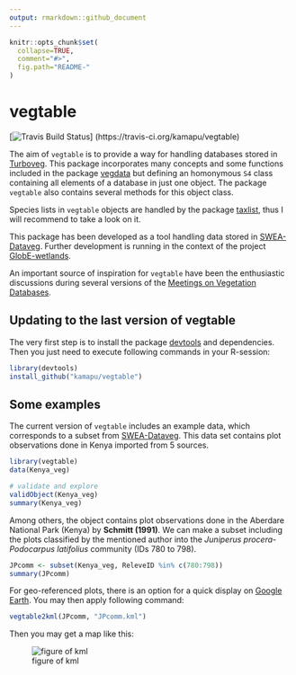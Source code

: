 ---
output: rmarkdown::github_document
---

<!-- README.md is generated from README.Rmd. Please edit that file -->

```{r,echo=FALSE}
knitr::opts_chunk$set(
  collapse=TRUE,
  comment="#>",
  fig.path="README-"
)
```

# vegtable

[![Travis Build Status](https://travis-ci.org/kamapu/vegtable.svg?branch=master)]
(https://travis-ci.org/kamapu/vegtable)

The aim of `vegtable` is to provide a way for handling databases stored in
[Turboveg](http://www.synbiosys.alterra.nl/turboveg).
This package incorporates many concepts and some functions included in the
package [vegdata](https://cran.r-project.org/package=vegdata)
but defining an homonymous `S4` class containing all elements of a database in
just one object.
The package `vegtable` also contains several methods for this object class.

Species lists in `vegtable` objects are handled by the package
[taxlist](https://github.com/kamapu/taxlist), thus I will recommend to take a
look on it.

This package has been developed as a tool handling data stored in
[SWEA-Dataveg](http://www.givd.info/ID/AF-00-006).
Further development is running in the context of the project
[GlobE-wetlands](https://www.wetlands-africa.de/).

An important source of inspiration for `vegtable` have been the enthusiastic
discussions during several versions of the
[Meetings on Vegetation Databases](http://www.hswt.de/person/joerg-ewald/vegetationsdatenbanken.html).

## Updating to the last version of vegtable
The very first step is to install the package
[devtools](https://github.com/hadley/devtools) and dependencies.
Then you just need to execute following commands in your R-session:

```{r, eval=FALSE}
library(devtools)
install_github("kamapu/vegtable")
```

## Some examples
The current version of `vegtable` includes an example data, which corresponds
to a subset from [SWEA-Dataveg](http://www.givd.info/ID/AF-00-006).
This data set contains plot observations done in Kenya imported from 5 sources.

```{r}
library(vegtable)
data(Kenya_veg)

# validate and explore
validObject(Kenya_veg)
summary(Kenya_veg)
```

Among others, the object contains plot observations done in the Aberdare
National Park (Kenya) by __Schmitt (1991)__.
We can make a subset including the plots classified by the mentioned author into
the *Juniperus procera*-*Podocarpus latifolius* community (IDs 780 to 798).

```{r}
JPcomm <- subset(Kenya_veg, ReleveID %in% c(780:798))
summary(JPcomm)
```

For geo-referenced plots, there is an option for a quick display on
[Google Earth](https://www.google.com/earth).
You may then apply following command:

```{r, eval=FALSE}
vegtable2kml(JPcomm, "JPcomm.kml")
```

Then you may get a map like this:

![figure of kml](README-figures/Juniperus.jpg)
